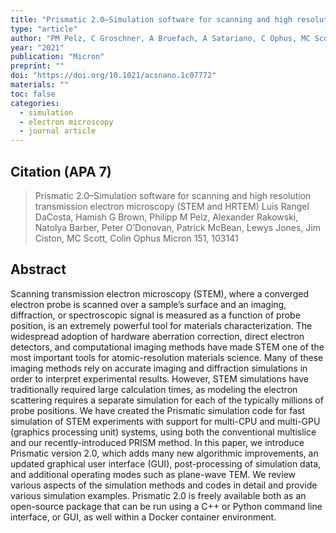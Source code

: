 ```yaml
---
title: "Prismatic 2.0–Simulation software for scanning and high resolution transmission electron microscopy (STEM and HRTEM)"
type: "article"
author: "PM Pelz, C Groschner, A Bruefach, A Satariano, C Ophus, MC Scott"
year: "2021"
publication: "Micron"
preprint: ""
doi: "https://doi.org/10.1021/acsnano.1c07772"
materials: ""
toc: false
categories:
  - simulation
  - electron microscopy
  - journal article
---
```


## Citation (APA 7)

> Prismatic 2.0–Simulation software for scanning and high resolution transmission electron microscopy (STEM and HRTEM)
Luis Rangel DaCosta, Hamish G Brown, Philipp M Pelz, Alexander Rakowski, Natolya Barber, Peter O’Donovan, Patrick McBean, Lewys Jones, Jim Ciston, MC Scott, Colin Ophus
Micron 151, 103141


## Abstract

Scanning transmission electron microscopy (STEM), where a converged electron probe is scanned over a sample's surface and an imaging, diffraction, or spectroscopic signal is measured as a function of probe position, is an extremely powerful tool for materials characterization. The widespread adoption of hardware aberration correction, direct electron detectors, and computational imaging methods have made STEM one of the most important tools for atomic-resolution materials science. Many of these imaging methods rely on accurate imaging and diffraction simulations in order to interpret experimental results. However, STEM simulations have traditionally required large calculation times, as modeling the electron scattering requires a separate simulation for each of the typically millions of probe positions. We have created the Prismatic simulation code for fast simulation of STEM experiments with support for multi-CPU and multi-GPU (graphics processing unit) systems, using both the conventional multislice and our recently-introduced PRISM method. In this paper, we introduce Prismatic version 2.0, which adds many new algorithmic improvements, an updated graphical user interface (GUI), post-processing of simulation data, and additional operating modes such as plane-wave TEM. We review various aspects of the simulation methods and codes in detail and provide various simulation examples. Prismatic 2.0 is freely available both as an open-source package that can be run using a C++ or Python command line interface, or GUI, as well within a Docker container environment.



